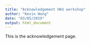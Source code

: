 ```yaml
---
title: "Acknowledgement HKU workshop"
author: "Kevin Wang"
date: "03/05/2019"
output: html_document
---
```


This is the acknowledgement page. 